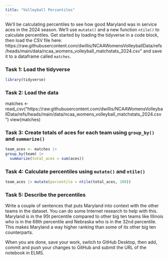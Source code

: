 ```yaml
---
title: "Volleyball Percentiles"
---
```


We'll be calculating percentiles to see how good Maryland was in service aces in the 2024 season. We'll use `mutate()` and a new function `ntile()` to calculate percentiles. Get started by loading the tidyverse in a code block, then load the CSV file here: https://raw.githubusercontent.com/dwillis/NCAAWomensVolleyballData/refs/heads/main/data/ncaa_womens_volleyball_matchstats_2024.csv" and save it to a dataframe called `matches`.

### Task 1: Load the tidyverse
```r
library(tidyverse)
```


### Task 2: Load the data
matches <- read_csv("https://raw.githubusercontent.com/dwillis/NCAAWomensVolleyballData/refs/heads/main/data/ncaa_womens_volleyball_matchstats_2024.csv")
view(matches)


### Task 3: Create totals of aces for each team using `group_by()` and `summarize()`
```r
team_aces <- matches |>
group_by(team) |>
  summarize(total_aces = sum(aces))
```


### Task 4: Calculate percentiles using `mutate()` and `ntile()`

```r
team_aces |> mutate(percentile = ntile(total_aces, 100))
```

### Task 5: Describe the percentiles

Write a couple of sentences that puts Maryland into context with the other teams in the dataset. You can do some Internet research to help with this.
Maryland is in the 95t percentile compared to other big ten teams like Illinois who is in the 68th percentile and Nebraska who is in the 32nd percentile. This makes Maryland a way higher ranking than some of its other big ten counterparts. 


When you are done, save your work, switch to GitHub Desktop, then add, commit and push your changes to GitHub and submit the URL of the notebook in ELMS.






